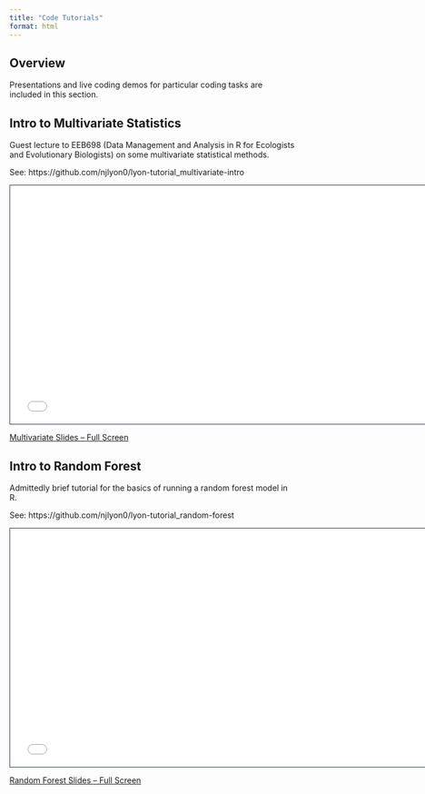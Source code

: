 ```yaml
---
title: "Code Tutorials"
format: html
---
```


## Overview

Presentations and live coding demos for particular coding tasks are included in this section.

## Intro to Multivariate Statistics

Guest lecture to EEB698 (Data Management and Analysis in R for Ecologists and Evolutionary Biologists) on some multivariate statistical methods.

See: https://github.com/njlyon0/lyon-tutorial_multivariate-intro

```{=html}
<iframe class="slide-deck" src="slides_tutorials/tutorial_multivar-stats.html" height="420" width="750" style="border: 1px solid #2e3846;"></iframe>
```

[Multivariate Slides -- Full Screen](slides_tutorials/tutorial_multivar-stats.qmd)

## Intro to Random Forest

Admittedly brief tutorial for the basics of running a random forest model in R.

See: https://github.com/njlyon0/lyon-tutorial_random-forest

```{=html}
<iframe class="slide-deck" src="slides_tutorials/tutorial_random-forest.html" height="420" width="750" style="border: 1px solid #2e3846;"></iframe>
```

[Random Forest Slides -- Full Screen](slides_tutorials/tutorial_random-forest.qmd)

